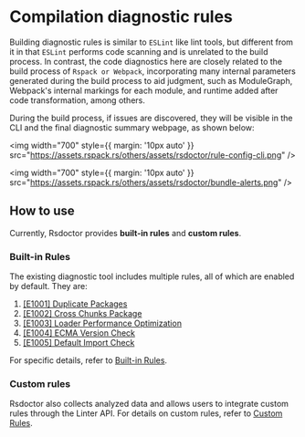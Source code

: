 # Compilation diagnostic rules

Building diagnostic rules is similar to `ESLint` like lint tools, but different from it in that `ESLint` performs code scanning and is unrelated to the build process. In contrast, the code diagnostics here are closely related to the build process of `Rspack or Webpack`, incorporating many internal parameters generated during the build process to aid judgment, such as ModuleGraph, Webpack's internal markings for each module, and runtime added after code transformation, among others.

During the build process, if issues are discovered, they will be visible in the CLI and the final diagnostic summary webpage, as shown below:

<img
  width="700"
  style={{ margin: '10px auto' }}
  src="https://assets.rspack.rs/others/assets/rsdoctor/rule-config-cli.png"
/>

<img
  width="700"
  style={{ margin: '10px auto' }}
  src="https://assets.rspack.rs/others/assets/rsdoctor/bundle-alerts.png"
/>

## How to use

Currently, Rsdoctor provides **built-in rules** and **custom rules**.

### Built-in Rules

The existing diagnostic tool includes multiple rules, all of which are enabled by default. They are:

1. [[E1001] Duplicate Packages](/guide/rules/rules#e1001-duplicate-packages)
2. [[E1002] Cross Chunks Package](/guide/rules/rules#e1002-cross-chunks-package)
3. [[E1003] Loader Performance Optimization](/guide/rules/rules#e1003-loader-performance-optimization)
4. [[E1004] ECMA Version Check](/guide/rules/rules#e1004-ecma-version-check)
5. [[E1005] Default Import Check](/guide/rules/rules#e1005-default-import-check)

For specific details, refer to [Built-in Rules](/guide/rules/rules).

### Custom rules

Rsdoctor also collects analyzed data and allows users to integrate custom rules through the Linter API. For details on custom rules, refer to [Custom Rules](/guide/rules/rule-custom).
